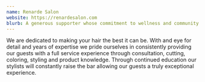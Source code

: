 ```yaml
---
name: Renarde Salon
website: https://renardesalon.com
blurb: A generous supporter whose commitment to wellness and community service makes our benefit event possible. Their partnership exemplifies values of compassion and connection.
---
```


We are dedicated to making your hair the best it can be. With and eye for detail and years of expertise we pride ourselves in consistently providing our guests with a full service experience through consultation, cutting, coloring, styling and product knowledge. Through continued education our stylists will constantly raise the bar allowing our guests a truly exceptional experience.
